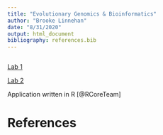 ```yaml
---
title: "Evolutionary Genomics & Bioinformatics"
author: "Brooke Linnehan"
date: "8/31/2020"
output: html_document
bibliography: references.bib
---
```


```r

```

[Lab 1](Lab1revised_bal.html)

[Lab 2](lab2_bal.html)

Application written in R [@RCoreTeam] 

# References